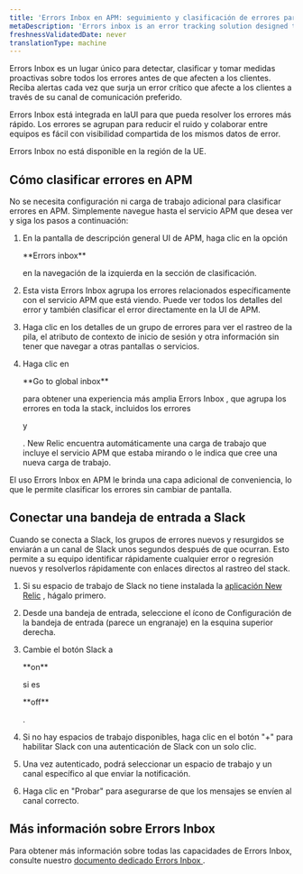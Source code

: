 ```yaml
---
title: 'Errors Inbox en APM: seguimiento y clasificación de errores para una resolución más rápida'
metaDescription: 'Errors inbox is an error tracking solution designed to put you in the driver’s seat when it comes to detecting, triaging, and resolving errors across your full application stack.'
freshnessValidatedDate: never
translationType: machine
---
```


Errors Inbox es un lugar único para detectar, clasificar y tomar medidas proactivas sobre todos los errores antes de que afecten a los clientes. Reciba alertas cada vez que surja un error crítico que afecte a los clientes a través de su canal de comunicación preferido.

Errors Inbox está integrada en laUI <InlinePopover type="apm"/>para que pueda resolver los errores más rápido. Los errores se agrupan para reducir el ruido y colaborar entre equipos es fácil con visibilidad compartida de los mismos datos de error.

<Callout variant="important">
  Errors Inbox no está disponible en la región de la UE.
</Callout>

## Cómo clasificar errores en APM

No se necesita configuración ni carga de trabajo adicional para clasificar errores en APM. Simplemente navegue hasta el servicio APM que desea ver y siga los pasos a continuación:

1. En la pantalla de descripción general UI de APM, haga clic en la opción

   <DNT>
     **Errors inbox**
   </DNT>

   en la navegación de la izquierda en la sección de clasificación.

2. Esta vista Errors Inbox agrupa los errores relacionados específicamente con el servicio APM que está viendo. Puede ver todos los detalles del error y también clasificar el error directamente en la UI de APM.

3. Haga clic en los detalles de un grupo de errores para ver el rastreo de la pila, el atributo de contexto de inicio de sesión y otra información sin tener que navegar a otras pantallas o servicios.

4. Haga clic en

   <DNT>
     **Go to global inbox**
   </DNT>

   para obtener una experiencia más amplia Errors Inbox , que agrupa los errores en toda la stack, incluidos los errores

   <InlinePopover type="browser"/>

   y

   <InlinePopover type="mobile"/>

   . New Relic encuentra automáticamente una carga de trabajo que incluye el servicio APM que estaba mirando o le indica que cree una nueva carga de trabajo.

El uso Errors Inbox en APM le brinda una capa adicional de conveniencia, lo que le permite clasificar los errores sin cambiar de pantalla.

## Conectar una bandeja de entrada a Slack

Cuando se conecta a Slack, los grupos de errores nuevos y resurgidos se enviarán a un canal de Slack unos segundos después de que ocurran. Esto permite a su equipo identificar rápidamente cualquier error o regresión nuevos y resolverlos rápidamente con enlaces directos al rastreo del stack.

1. Si su espacio de trabajo de Slack no tiene instalada la [aplicación New Relic](https://newrelic.slack.com/apps/AP92KQJS3-new-relic?tab=more_info) , hágalo primero.

2. Desde una bandeja de entrada, seleccione el ícono de Configuración de la bandeja de entrada (parece un engranaje) en la esquina superior derecha.

3. Cambie el botón Slack a

   <DNT>
     **on**
   </DNT>

   si es

   <DNT>
     **off**
   </DNT>

   .

4. Si no hay espacios de trabajo disponibles, haga clic en el botón "+" para habilitar Slack con una autenticación de Slack con un solo clic.

5. Una vez autenticado, podrá seleccionar un espacio de trabajo y un canal específico al que enviar la notificación.

6. Haga clic en "Probar" para asegurarse de que los mensajes se envíen al canal correcto.

## Más información sobre Errors Inbox

Para obtener más información sobre todas las capacidades de Errors Inbox, consulte nuestro [documento dedicado Errors Inbox ](/docs/errors-inbox/errors-inbox).
